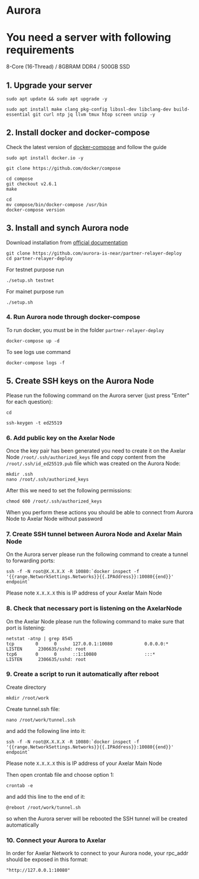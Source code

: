 # Aurora

# You need a server with following requirements

8-Core (16-Thread) / 8GBRAM DDR4 / 500GB SSD

## 1. Upgrade your server
```
sudo apt update && sudo apt upgrade -y
```
```
sudo apt install make clang pkg-config libssl-dev libclang-dev build-essential git curl ntp jq llvm tmux htop screen unzip -y
```
## 2. Install docker and docker-compose

Check the latest version of [docker-compose](https://github.com/docker/compose) and follow the guide
```
sudo apt install docker.io -y
```
```
git clone https://github.com/docker/compose
```
```
cd compose
git checkout v2.6.1
make
```
```
cd
mv compose/bin/docker-compose /usr/bin
docker-compose version
```
## 3. Install and synch Aurora node

Download installation from [official documentation](https://github.com/aurora-is-near/partner-relayer-deploy)
```
git clone https://github.com/aurora-is-near/partner-relayer-deploy
cd partner-relayer-deploy
```
For testnet purpose run 
```
./setup.sh testnet
```
For mainet purpose run
```
./setup.sh
```
### 4. Run Aurora node through docker-compose
To run docker, you must be in the folder `partner-relayer-deploy`
``` 
docker-compose up -d
```
To see logs use command
```
docker-compose logs -f
```
## 5. Create SSH keys on the Aurora Node
Please run the following command on the Aurora server (just press "Enter" for each question):
```
cd
```
```
ssh-keygen -t ed25519
```

### 6. Add public key on the Axelar Node
Once the key pair has been generated you need to create it on the Axelar Node `/root/.ssh/authorized_keys` file and copy content from the `/root/.ssh/id_ed25519.pub` file which was created on the Aurora Node:
```
mkdir .ssh
nano /root/.ssh/authorized_keys
```
After this we need to set the following permissions:
```
chmod 600 /root/.ssh/authorized_keys
```
When you perform these actions you should be able to connect from Aurora Node to Axelar Node without password

### 7. Create SSH tunnel between Aurora Node and Axelar Main Node
On the Aurora server please run the following command to create a tunnel to forwarding ports:
```
ssh -f -N root@X.X.X.X -R 10080:`docker inspect -f '{{range.NetworkSettings.Networks}}{{.IPAddress}}:10080{{end}}' endpoint`
```
Please note `X.X.X.X` this is IP address of your Axelar Main Node

### 8. Check that necessary port is listening on the AxelarNode
On the Axelar Node please run the following command to make sure that port is listening:
```
netstat -atnp | grep 8545
tcp        0      0      127.0.0.1:10080            0.0.0.0:*               LISTEN      2306635/sshd: root
tcp6       0      0      ::1:10080                  :::*                    LISTEN      2306635/sshd: root
```

### 9. Create a script to run it automatically after reboot
Create directory
```
mkdir /root/work
```

Create tunnel.ssh file:
```
nano /root/work/tunnel.ssh
```
and add the following line into it:
```
ssh -f -N root@X.X.X.X -R 10080:`docker inspect -f '{{range.NetworkSettings.Networks}}{{.IPAddress}}:10080{{end}}' endpoint`
```
Please note `X.X.X.X` this is IP address of your Axelar Main Node

Then open crontab file and choose option 1:
```
crontab -e
```

and add this line to the end of it:

```
@reboot /root/work/tunnel.sh
```

so when the Aurora server will be rebooted the SSH tunnel will be created automatically

### 10. Connect your Aurora to Axelar
In order for Axelar Network to connect to your Aurora node, your rpc_addr should be exposed in this format:

`"http://127.0.0.1:10080"`

